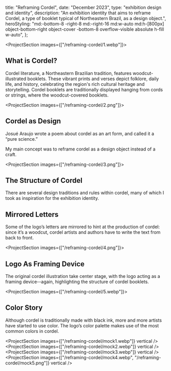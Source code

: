 
  title: "Reframing Cordel",
  date: "December 2023",
  type: "exhibition design and identity",
  description:
    "An exhibition identity that aims to reframe Cordel, a type of booklet typical of Northeastern Brazil, as a design object.",
  heroStyling:
    "md:-bottom-8 -right-8 md:-right-16 md:w-auto md:h-[800px] object-bottom-right object-cover -bottom-8 overflow-visible absolute h-fill w-auto",
};

<ProjectSection images={["/reframing-cordel/1.webp"]}>

## What is Cordel?

Cordel literature, a Northeastern Brazilian tradition, features
woodcut-illustrated booklets. These vibrant prints and verses depict folklore,
daily life, and history, celebrating the region's rich cultural heritage and
storytelling. Cordel booklets are traditionally displayed hanging from cords or
strings, where the woodcut-covered booklets.

</ProjectSection>

<ProjectSection images={["/reframing-cordel/2.png"]}>

## Cordel as Design

Josué Araujo wrote a poem about cordel as an art form, and called it a “pure
science.”

My main concept was to reframe cordel as a design object instead of a craft.

</ProjectSection>

<ProjectSection images={["/reframing-cordel/3.png"]}>

## The Structure of Cordel

There are several design traditions and rules within cordel, many of which I
took as inspiration for the exhibition identity.

## Mirrored Letters

Some of the logo’s letters are mirrored to hint at the production of cordel:
since it’s a woodcut, cordel artists and authors have to write the text from
back to front.

</ProjectSection>

<ProjectSection images={["/reframing-cordel/4.png"]}>

## Logo As Framing Device

The original cordel illustration take center stage, with the logo acting as a
framing device--again, highlighting the structure of cordel booklets.

</ProjectSection>

<ProjectSection images={["/reframing-cordel/5.webp"]}>

## Color Story

Although cordel is traditionally made with black ink, more and more artists have
started to use color. The logo’s color palette makes use of the most common
colors in cordel.

</ProjectSection>

<ProjectSection images={["/reframing-cordel/mock1.webp"]} vertical />
<ProjectSection images={["/reframing-cordel/mock2.webp"]} vertical />
<ProjectSection images={["/reframing-cordel/mock3.webp"]} vertical />
<ProjectSection
  images={["/reframing-cordel/mock4.webp", "/reframing-cordel/mock5.png"]}
  vertical
/>
